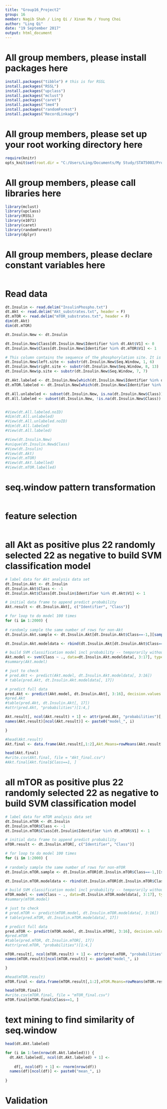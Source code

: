 ```yaml
---
title: "Group16_Project2"
group: 16
member: Nagib Shah / Ling Qi / Xinan Ma / Young Choi
author: "Ling Qi"
date: "19 September 2017"
output: html_document
---
```


# All group members, please install packages here
```r
install.packages("tibble") # this is for RSSL
install.packages("RSSL")
install.packages("upclass")
install.packages("mclust")
install.packages("caret")
install.packages("lme4")
install.packages("randomForest")
install.packages("RecordLinkage")

```

# All group members, please set up your root working directory here
```r
require(knitr)
opts_knit$set(root.dir = "C:/Users/Ling/Documents/My Study/STAT5003/Project2/Final project/Datasets")

```

# All group members, please call libraries here
```r
library(mclust)
library(upclass)
library(RSSL)
library(e1071)
library(caret)
library(randomForest)
library(dplyr)
```

# All group members, please declare constant variables here
```r

```

# Read data
```r
dt.Insulin <- read.delim("InsulinPhospho.txt")
dt.Akt <- read.delim("Akt_substrates.txt", header = F)
dt.mTOR <- read.delim("mTOR_substrates.txt", header = F)   
dim(dt.Akt)
dim(dt.mTOR)

dt.Insulin.New <- dt.Insulin

dt.Insulin.New$Class[dt.Insulin.New$Identifier %in% dt.Akt$V1] <- 0
dt.Insulin.New$Class[dt.Insulin.New$Identifier %in% dt.mTOR$V1] <- 1

# This column contains the sequence of the phosphorylation site. It is a 13-amino acid sequence in which the 7th position corresponds to the amino acid that is phosphorylated.
dt.Insulin.New$left.site <- substr(dt.Insulin.New$Seq.Window, 1, 6)
dt.Insulin.New$right.site <- substr(dt.Insulin.New$Seq.Window, 8, 13)
dt.Insulin.New$p.site <- substr(dt.Insulin.New$Seq.Window, 7, 7)

dt.Akt.labeled <- dt.Insulin.New[which(dt.Insulin.New$Identifier %in% dt.Akt$V1),]
dt.mTOR.labeled <- dt.Insulin.New[which(dt.Insulin.New$Identifier %in% dt.mTOR$V1),]

dt.All.unlabeled <- subset(dt.Insulin.New, is.na(dt.Insulin.New$Class))
dt.All.labeled <- subset(dt.Insulin.New, !is.na(dt.Insulin.New$Class))


#View(dt.All.labeled.noID)
#dim(dt.All.unlabeled)
#View(dt.All.unlabeled.noID)
#dim(dt.All.labeled)
#View(dt.All.labeled)

#View(dt.Insulin.New)
#unique(dt.Insulin.New$Class)
#View(dt.Insulin)
#View(dt.Akt)
#View(dt.mTOR)
#View(dt.Akt.labelled)
#View(dt.mTOR.labelled)
```

# seq.window pattern transformation
```r

```

# feature selection 
```r

```

# all Akt as positive plus 22 randomly selected 22 as negative to build SVM classification model 
```r
# label data for Akt analysis data set 
dt.Insulin.Akt <- dt.Insulin
dt.Insulin.Akt$Class <- -1
dt.Insulin.Akt$Class[dt.Insulin$Identifier %in% dt.Akt$V1] <- 1

# initial data frame to append predict probability 
Akt.result <- dt.Insulin.Akt[, c("Identifier", "Class")]

# for loop to do model 100 times 
for (i in 1:2000) {
  
# randomly sample the same number of rows for non-Akt
dt.Insulin.Akt.sample <- dt.Insulin.Akt[dt.Insulin.Akt$Class==-1,][sample(nrow(dt.Insulin.Akt[dt.Insulin.Akt$Class==-1, ]), nrow(dt.Akt)), ]

dt.Insulin.Akt.modeldata <- rbind(dt.Insulin.Akt[dt.Insulin.Akt$Class==1,], dt.Insulin.Akt.sample)

# build SVM classification model incl probability -- temporarily without seq.window
Akt.model <- svm(Class ~ ., data=dt.Insulin.Akt.modeldata[, 3:17], type="C-classification", decision.values = TRUE, probability=TRUE)
#summary(Akt.model)

# just to check 
# pred.Akt <- predict(Akt.model, dt.Insulin.Akt.modeldata[, 3:16])
# table(pred.Akt, dt.Insulin.Akt.modeldata[, 17])

# predict full data 
pred.Akt <- predict(Akt.model, dt.Insulin.Akt[, 3:16], decision.values = TRUE, probability = TRUE)
#pred.Akt
#table(pred.Akt, dt.Insulin.Akt[, 17])
#attr(pred.Akt, "probabilities")[1:4,]

Akt.result[, ncol(Akt.result) + 1] <- attr(pred.Akt, "probabilities")[,1]
names(Akt.result)[ncol(Akt.result)] <- paste0("model_", i)

}

#head(Akt.result)
Akt.final <- data.frame(Akt.result[,1:2],Akt.Means=rowMeans(Akt.result[,3:ncol(Akt.result)]))

head(Akt.final)
#write.csv(Akt.final, file = "Akt_final.csv")
#Akt.final[Akt.final$Class==1, ]

```


# all mTOR as positive plus 22 randomly selected 22 as negative to build SVM classification model 
```r
# label data for mTOR analysis data set 
dt.Insulin.mTOR <- dt.Insulin
dt.Insulin.mTOR$Class <- -1
dt.Insulin.mTOR$Class[dt.Insulin$Identifier %in% dt.mTOR$V1] <- 1

# initial data frame to append predict probability 
mTOR.result <- dt.Insulin.mTOR[, c("Identifier", "Class")]

# for loop to do model 100 times 
for (i in 1:2000) {
  
# randomly sample the same number of rows for non-mTOR
dt.Insulin.mTOR.sample <- dt.Insulin.mTOR[dt.Insulin.mTOR$Class==-1,][sample(nrow(dt.Insulin.mTOR[dt.Insulin.mTOR$Class==-1, ]), nrow(dt.mTOR)), ]

dt.Insulin.mTOR.modeldata <- rbind(dt.Insulin.mTOR[dt.Insulin.mTOR$Class==1,], dt.Insulin.mTOR.sample)

# build SVM classification model incl probability -- temporarily without seq.window
mTOR.model <- svm(Class ~ ., data=dt.Insulin.mTOR.modeldata[, 3:17], type="C-classification", decision.values = TRUE, probability=TRUE)
#summary(mTOR.model)

# just to check 
# pred.mTOR <- predict(mTOR.model, dt.Insulin.mTOR.modeldata[, 3:16])
# table(pred.mTOR, dt.Insulin.mTOR.modeldata[, 17])

# predict full data 
pred.mTOR <- predict(mTOR.model, dt.Insulin.mTOR[, 3:16], decision.values = TRUE, probability = TRUE)
#pred.mTOR
#table(pred.mTOR, dt.Insulin.mTOR[, 17])
#attr(pred.mTOR, "probabilities")[1:4,]

mTOR.result[, ncol(mTOR.result) + 1] <- attr(pred.mTOR, "probabilities")[,1]
names(mTOR.result)[ncol(mTOR.result)] <- paste0("model_", i)

}

#head(mTOR.result)
mTOR.final <- data.frame(mTOR.result[,1:2],mTOR.Means=rowMeans(mTOR.result[,3:ncol(mTOR.result)]))

head(mTOR.final)
#write.csv(mTOR.final, file = "mTOR_final.csv")
mTOR.final[mTOR.final$Class==1, ]

```


# text mining to find similarity of seq.window
```r
head(dt.Akt.labeled)

for (i in 1:len(nrow(dt.Akt.labeled))) {
  dt.Akt.labeled[, ncol(dt.Akt.labeled) + 1] <- 
    
    df[, ncol(df) + 1] <- rnorm(nrow(df))
  names(df)[ncol(df)] <- paste0("mean_", i)
  
}

```

# Validation
```r

```

